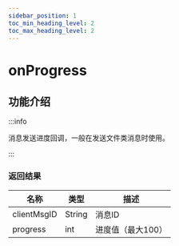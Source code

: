 ```yaml
---
sidebar_position: 1
toc_min_heading_level: 2
toc_max_heading_level: 2
---
```


# onProgress

## 功能介绍

:::info

消息发送进度回调，一般在发送文件类消息时使用。

:::

### 返回结果

| 名称   | 类型      | 描述     |
| ------ | --------- | -------- |
| clientMsgID | String | 消息ID |
| progress | int | 进度值（最大100） |

